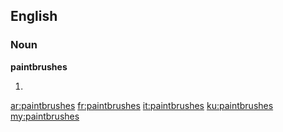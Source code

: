 ==English==

===Noun===
'''paintbrushes'''

# {{plural of|paintbrush}}

[[ar:paintbrushes]]
[[fr:paintbrushes]]
[[it:paintbrushes]]
[[ku:paintbrushes]]
[[my:paintbrushes]]